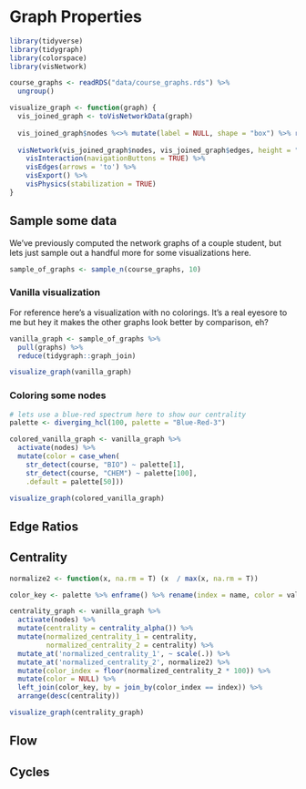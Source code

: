 # Graph Properties

```r
library(tidyverse)
library(tidygraph)
library(colorspace)
library(visNetwork)

course_graphs <- readRDS("data/course_graphs.rds") %>%
  ungroup()

visualize_graph <- function(graph) {
  vis_joined_graph <- toVisNetworkData(graph)
  
  vis_joined_graph$nodes %<>% mutate(label = NULL, shape = "box") %>% rename(label = course)
  
  visNetwork(vis_joined_graph$nodes, vis_joined_graph$edges, height = "500px", width = "100%") %>% 
    visInteraction(navigationButtons = TRUE) %>%
    visEdges(arrows = 'to') %>% 
    visExport() %>% 
    visPhysics(stabilization = TRUE)
}
```

## Sample some data

We've previously computed the network graphs of a couple student, but lets just sample out a handful more for some visualizations here.

```r
sample_of_graphs <- sample_n(course_graphs, 10)
```

### Vanilla visualization

For reference here's a visualization with no colorings. It's a real eyesore to me but hey it makes the other graphs look better by comparison, eh?

```r
vanilla_graph <- sample_of_graphs %>% 
  pull(graphs) %>%
  reduce(tidygraph::graph_join)

visualize_graph(vanilla_graph)
```


### Coloring some nodes

```r
# lets use a blue-red spectrum here to show our centrality
palette <- diverging_hcl(100, palette = "Blue-Red-3")

colored_vanilla_graph <- vanilla_graph %>% 
  activate(nodes) %>% 
  mutate(color = case_when(
    str_detect(course, "BIO") ~ palette[1],
    str_detect(course, "CHEM") ~ palette[100],
    .default = palette[50]))

visualize_graph(colored_vanilla_graph)
```

## Edge Ratios

## Centrality

```r
normalize2 <- function(x, na.rm = T) (x  / max(x, na.rm = T))

color_key <- palette %>% enframe() %>% rename(index = name, color = value)

centrality_graph <- vanilla_graph %>% 
  activate(nodes) %>%
  mutate(centrality = centrality_alpha()) %>% 
  mutate(normalized_centrality_1 = centrality, 
         normalized_centrality_2 = centrality) %>% 
  mutate_at('normalized_centrality_1', ~ scale(.)) %>% 
  mutate_at('normalized_centrality_2', normalize2) %>% 
  mutate(color_index = floor(normalized_centrality_2 * 100)) %>% 
  mutate(color = NULL) %>% 
  left_join(color_key, by = join_by(color_index == index)) %>%
  arrange(desc(centrality))

visualize_graph(centrality_graph)
```

## Flow

## Cycles
